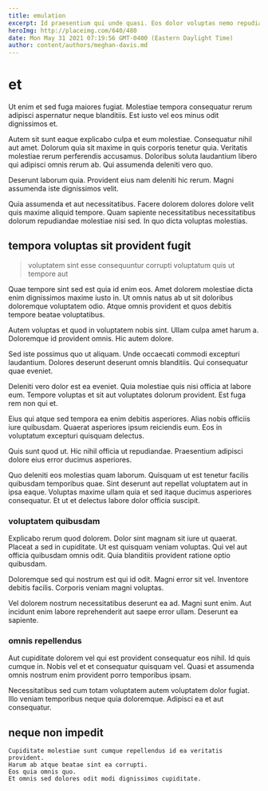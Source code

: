 ```yaml
---
title: emulation
excerpt: Id praesentium qui unde quasi. Eos dolor voluptas nemo repudiandae. Est deleniti aliquam ea tempora sunt qui tenetur quia assumenda. Numquam magnam placeat rerum voluptatibus. Ex ducimus placeat explicabo rerum soluta sit ducimus ratione ut.
heroImg: http://placeimg.com/640/480
date: Mon May 31 2021 07:19:56 GMT-0400 (Eastern Daylight Time)
author: content/authors/meghan-davis.md
---
```

# et

Ut enim et sed fuga maiores fugiat. Molestiae tempora consequatur rerum adipisci aspernatur neque blanditiis. Est iusto vel eos minus odit dignissimos et.
  
Autem sit sunt eaque explicabo culpa et eum molestiae. Consequatur nihil aut amet. Dolorum quia sit maxime in quis corporis tenetur quia. Veritatis molestiae rerum perferendis accusamus. Doloribus soluta laudantium libero qui adipisci omnis rerum ab. Qui assumenda deleniti vero quo.
  
Deserunt laborum quia. Provident eius nam deleniti hic rerum. Magni assumenda iste dignissimos velit.
  
Quia assumenda et aut necessitatibus. Facere dolorem dolores dolore velit quis maxime aliquid tempore. Quam sapiente necessitatibus necessitatibus dolorum repudiandae molestiae nisi sed. In quo dicta voluptas molestias.

## tempora voluptas sit provident fugit

> voluptatem sint esse consequuntur corrupti voluptatum quis ut tempore aut

Quae tempore sint sed est quia id enim eos. Amet dolorem molestiae dicta enim dignissimos maxime iusto in. Ut omnis natus ab ut sit doloribus doloremque voluptatem odio. Atque omnis provident et quos debitis tempore beatae voluptatibus.
  
Autem voluptas et quod in voluptatem nobis sint. Ullam culpa amet harum a. Doloremque id provident omnis. Hic autem dolore.
  
Sed iste possimus quo ut aliquam. Unde occaecati commodi excepturi laudantium. Dolores deserunt deserunt omnis blanditiis. Qui consequatur quae eveniet.
  
Deleniti vero dolor est ea eveniet. Quia molestiae quis nisi officia at labore eum. Tempore voluptas et sit aut voluptates dolorum provident. Est fuga rem non qui et.
  
Eius qui atque sed tempora ea enim debitis asperiores. Alias nobis officiis iure quibusdam. Quaerat asperiores ipsum reiciendis eum. Eos in voluptatum excepturi quisquam delectus.
  
Quis sunt quod ut. Hic nihil officia ut repudiandae. Praesentium adipisci dolore eius error ducimus asperiores.
  
Quo deleniti eos molestias quam laborum. Quisquam ut est tenetur facilis quibusdam temporibus quae. Sint deserunt aut repellat voluptatem aut in ipsa eaque. Voluptas maxime ullam quia et sed itaque ducimus asperiores consequatur. Et ut et delectus labore dolor officia suscipit.

### voluptatem quibusdam

Explicabo rerum quod dolorem. Dolor sint magnam sit iure ut quaerat. Placeat a sed in cupiditate. Ut est quisquam veniam voluptas. Qui vel aut officia quibusdam omnis odit. Quia blanditiis provident ratione optio quibusdam.
  
Doloremque sed qui nostrum est qui id odit. Magni error sit vel. Inventore debitis facilis. Corporis veniam magni voluptas.
  
Vel dolorem nostrum necessitatibus deserunt ea ad. Magni sunt enim. Aut incidunt enim labore reprehenderit aut saepe error ullam. Deserunt ea sapiente.

### omnis repellendus

Aut cupiditate dolorem vel qui est provident consequatur eos nihil. Id quis cumque in. Nobis vel et et consequatur quisquam vel. Quasi et assumenda omnis nostrum enim provident porro temporibus ipsam.
  
Necessitatibus sed cum totam voluptatem autem voluptatem dolor fugiat. Illo veniam temporibus neque quia doloremque. Adipisci ea et aut consequatur.

## neque non impedit

```text
Cupiditate molestiae sunt cumque repellendus id ea veritatis provident.
Harum ab atque beatae sint ea corrupti.
Eos quia omnis quo.
Et omnis sed dolores odit modi dignissimos cupiditate.
```


